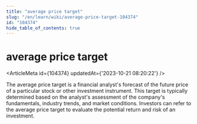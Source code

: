 ```yaml
---
title: "average price target"
slug: "/en/learn/wiki/average-price-target-104374"
id: "104374"
hide_table_of_contents: true
---
```



# average price target

<ArticleMeta id={104374} updatedAt={'2023-10-21 08:20:22'} />
<div className='border-solid border-b border-t-0 my-4 border-[var(--ifm-color-gray-300)]' />

The average price target is a financial analyst's forecast of the future price of a particular stock or other investment instrument. This target is typically determined based on the analyst's assessment of the company's fundamentals, industry trends, and market conditions. Investors can refer to the average price target to evaluate the potential return and risk of an investment.
